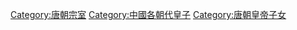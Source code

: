 [[Category:唐朝宗室|Category:唐朝宗室]]
[[Category:中國各朝代皇子|Category:中國各朝代皇子]]
[[Category:唐朝皇帝子女|Category:唐朝皇帝子女]]